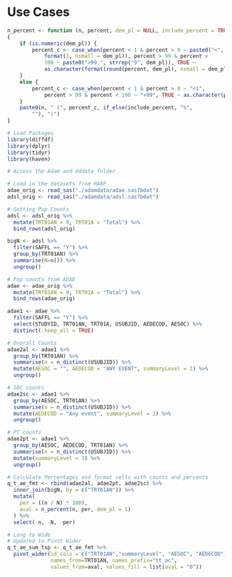 # Use Cases


```r
n_percent <- function (n, percent, dem_pl = NULL, include_percent = TRUE) 
{
    if (is.numeric(dem_pl)) {
        percent_c <- case_when(percent < 1 & percent > 0 ~ paste0("<", 
            format(1, nsmall = dem_pl)), percent > 99 & percent < 
            100 ~ paste0(">99.", strrep("9", dem_pl)), TRUE ~ 
            as.character(format(round(percent, dem_pl), nsmall = dem_pl)))
    }
    else {
        percent_c <- case_when(percent < 1 & percent > 0 ~ "<1", 
            percent > 99 & percent < 100 ~ ">99", TRUE ~ as.character(percent))
    }
    paste0(n, " (", percent_c, if_else(include_percent, "%", 
        ""), ")")
}

```


```r
# Load Packages
library(diffdf)
library(dplyr)
library(tidyr)
library(haven)

# Access the Adam and dddata folder

# Load in the datasets from HARP
adae_orig <- read_sas("./adamdata/adae.sas7bdat")
adsl_orig <- read_sas("./adamdata/adsl.sas7bdat")

# Getting Pop Counts
adsl <- adsl_orig %>%
  mutate(TRT01AN = 9, TRT01A = "Total") %>%
  bind_rows(adsl_orig)

bigN <- adsl %>%
  filter(SAFFL == "Y") %>%
  group_by(TRT01AN) %>%
  summarise(N=n()) %>%
  ungroup()

# Pop counts from ADAE
adae <- adae_orig %>%
  mutate(TRT01AN = 9, TRT01A = "Total") %>%
  bind_rows(adae_orig)

adae1 <- adae %>%
  filter(SAFFL == "Y") %>%
  select(STUDYID, TRT01AN, TRT01A, USUBJID, AEDECOD, AESOC) %>%
  distinct(.keep_all = TRUE)

# Overall Counts
adae2al <- adae1 %>%
  group_by(TRT01AN) %>%
  summarise(n = n_distinct(USUBJID)) %>%
  mutate(AESOC = "", AEDECOD = "ANY EVENT", summaryLevel = 1) %>%
  ungroup()

# SOC counts
adae2sc <- adae1 %>%
  group_by(AESOC, TRT01AN) %>%
  summarise(n = n_distinct(USUBJID)) %>%
  mutate(AEDECOD = "Any event", summaryLevel = 2) %>%
  ungroup()

# PT counts
adae2pt <- adae1 %>%
  group_by(AESOC, AEDECOD, TRT01AN) %>%
  summarise(n = n_distinct(USUBJID)) %>%
  mutate(summaryLevel = 3) %>%
  ungroup()

# Calculate Percentages and format cells with counts and percents
q_t_ae_fmt <- rbind(adae2al, adae2pt, adae2sc) %>%
  inner_join(bigN, by = c("TRT01AN")) %>%
  mutate(
    per = ((n / N) * 100),
    aval = n_percent(n, per, dem_pl = 1)
  ) %>%
  select(-n, -N, -per)

# Long to Wide
# Updated to Pivot Wider
q_t_ae_sum_tsp <- q_t_ae_fmt %>%
  pivot_wider(id_cols = c("TRT01AN","summaryLevel", "AESOC", "AEDECOD"),
              names_from=TRT01AN, names_prefix="tt_ac",
              values_from=aval, values_fill = list(aval = "0"))

```
